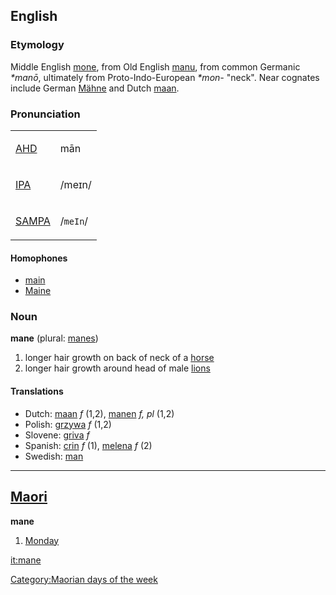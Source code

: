 ==English==

===Etymology===
Middle English [[mone]], from Old English [[manu]], from common Germanic ''*manō'', ultimately from Proto-Indo-European ''*mon-'' "neck".  Near cognates include German [[Mähne]] and Dutch [[maan]].

===Pronunciation===
{| border=1 cellpadding=5
| [[w:AHD|AHD]] || mān
|-
| [[w:IPA|IPA]] || /meɪn/
|-
| [[w:SAMPA|SAMPA]] || /<tt>meIn</tt>/
|}

====Homophones====
*[[main]]
*[[Maine]]

===Noun===
'''mane''' (plural: [[manes]])

#longer hair growth on back of neck of a [[horse]]
#longer hair growth around head of male [[lion]]s

====Translations====
*Dutch: [[maan]] ''f'' (1,2), [[manen]] ''f, pl'' (1,2)
*Polish: [[grzywa]] ''f'' (1,2)
*Slovene: [[griva]] ''f''
*Spanish: [[crin]] ''f'' (1), [[melena]] ''f''  (2)
*Swedish: [[man]]

----

==[[Maori]]==
'''mane'''<!--capitalisation?-->

# [[Monday]]

[[Category:Maorian days of the week]]

[[it:mane]]